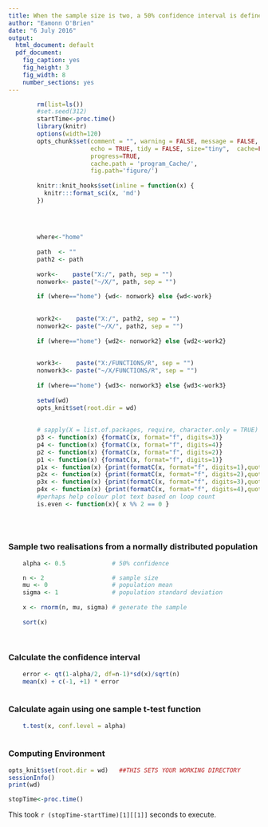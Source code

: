 ```yaml
---
title: When the sample size is two, a 50% confidence interval is defined by the two values
author: "Eamonn O'Brien"
date: "6 July 2016"
output:
  html_document: default
  pdf_document:
    fig_caption: yes
    fig_height: 3
    fig_width: 8
    number_sections: yes
---
```

 

```r
 
        rm(list=ls())
        #set.seed(312)
        startTime<-proc.time()
        library(knitr)
        options(width=120)
        opts_chunk$set(comment = "", warning = FALSE, message = FALSE,
                       echo = TRUE, tidy = FALSE, size="tiny",  cache=FALSE,
                       progress=TRUE,
                       cache.path = 'program_Cache/',
                       fig.path='figure/')
         
        knitr::knit_hooks$set(inline = function(x) {
          knitr:::format_sci(x, 'md')
        })
 
   
 
```


```r
        
        where<-"home"
        
        path  <- ""
        path2 <- path
     
        work<-    paste("X:/", path, sep = "")
        nonwork<- paste("~/X/", path, sep = "")
       
        if (where=="home") {wd<- nonwork} else {wd<-work}
       
        
        work2<-    paste("X:/", path2, sep = "")
        nonwork2<- paste("~/X/", path2, sep = "")
       
        if (where=="home") {wd2<- nonwork2} else {wd2<-work2}
       
        
        work3<-    paste("X:/FUNCTIONS/R", sep = "")
        nonwork3<- paste("~/X/FUNCTIONS/R", sep = "")
       
        if (where=="home") {wd3<- nonwork3} else {wd3<-work3}
       
        setwd(wd)
        opts_knit$set(root.dir = wd)      
        
        
        # sapply(X = list.of.packages, require, character.only = TRUE)
        p3 <- function(x) {formatC(x, format="f", digits=3)}
        p4 <- function(x) {formatC(x, format="f", digits=4)}
        p2 <- function(x) {formatC(x, format="f", digits=2)}
        p1 <- function(x) {formatC(x, format="f", digits=1)}
        p1x <- function(x) {print(formatC(x, format="f", digits=1),quote=FALSE)}
        p2x <- function(x) {print(formatC(x, format="f", digits=2),quote=FALSE)}
        p3x <- function(x) {print(formatC(x, format="f", digits=3),quote=FALSE)}
        p4x <- function(x) {print(formatC(x, format="f", digits=4),quote=FALSE)}
        #perhaps help colour plot text based on loop count
        is.even <- function(x){ x %% 2 == 0 }
       
        
        
```
 
### Sample two realisations from a normally distributed population

```r

    alpha <- 0.5             # 50% confidence

    n <- 2                   # sample size
    mu <- 0                  # population mean
    sigma <- 1               # population standard deviation
    
    x <- rnorm(n, mu, sigma) # generate the sample
    
    sort(x)
    
        
```

###  Calculate the confidence interval

```r
    
    error <- qt(1-alpha/2, df=n-1)*sd(x)/sqrt(n)
    mean(x) + c(-1, +1) * error
    
```

###  Calculate again using one sample t-test function

```r

    t.test(x, conf.level = alpha)
   

```
 
\newpage
\pagebreak

### Computing Environment
 
 
```r
 
opts_knit$set(root.dir = wd)   ##THIS SETS YOUR WORKING DIRECTORY
sessionInfo()
print(wd)
```
```r
stopTime<-proc.time()
```
This took `r (stopTime-startTime)[1][[1]]` seconds to execute.
